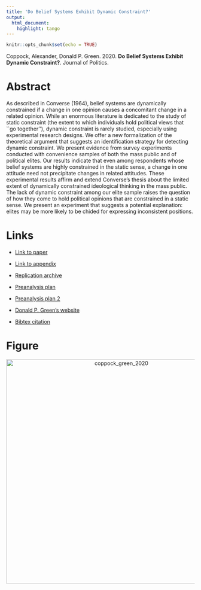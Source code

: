 ```yaml
---
title: 'Do Belief Systems Exhibit Dynamic Constraint?'
output:
  html_document:
    highlight: tango
---
```


```r
knitr::opts_chunk$set(echo = TRUE)
```

Coppock, Alexander, Donald P. Green. 2020. <b>Do Belief Systems Exhibit Dynamic Constraint?</b>. Journal of Politics.

# Abstract
As described in Converse (1964), belief systems are dynamically constrained if a change in one opinion causes a concomitant change in a related opinion. While an enormous literature is dedicated to the study of static constraint (the extent to which individuals hold political views that ``go together''), dynamic constraint is rarely studied, especially using experimental research designs. We offer a new formalization of the theoretical argument that suggests an identification strategy for detecting dynamic constraint.  We present evidence from survey experiments conducted with convenience samples of both the mass public and of political elites. Our results indicate that even among respondents whose belief systems are highly constrained in the static sense, a change in one attitude need not precipitate changes in related attitudes. These experimental results affirm and extend Converse's thesis about the limited extent of dynamically constrained ideological thinking in the mass public.  The lack of dynamic constraint among our elite sample raises the question of how they come to hold political opinions that are constrained in a static sense. We present an experiment that suggests a potential explanation: elites may be more likely to be chided for expressing inconsistent positions.

# Links
 - <a href='coppock_green_2020.pdf' target='_blank'>Link to paper</a>
 - <a href='coppock_green_2020_appendix.pdf'target='_blank'>Link to appendix</a>
 - <a href='https://doi.org/10.7910/DVN/NBMH7M'target='_blank'>Replication archive</a>
 - <a href='https://osf.io/vdcyq'target='_blank'>Preanalysis plan</a>
 - <a href='https://osf.io/ch4ms'target='_blank'>Preanalysis plan 2</a>

 - <a href= 'http://www.donaldgreen.com/' target='_blank'>Donald P. Green's website</a>
 - <a href='coppock_green_2020.txt'target='_blank'>Bibtex citation</a>

# Figure
<center><img src="display_figures/coppock_green_2020_display.png" alt="coppock_green_2020" width="600"></center>